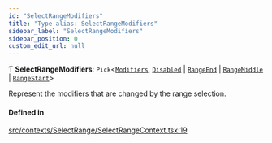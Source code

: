 ```yaml
---
id: "SelectRangeModifiers"
title: "Type alias: SelectRangeModifiers"
sidebar_label: "SelectRangeModifiers"
sidebar_position: 0
custom_edit_url: null
---
```


Ƭ **SelectRangeModifiers**: `Pick`<[`Modifiers`](/api/types/Modifiers.md), [`Disabled`](/api/enums/InternalModifier.md#disabled) \| [`RangeEnd`](/api/enums/InternalModifier.md#rangeend) \| [`RangeMiddle`](/api/enums/InternalModifier.md#rangemiddle) \| [`RangeStart`](/api/enums/InternalModifier.md#rangestart)\>

Represent the modifiers that are changed by the range selection.

#### Defined in

[src/contexts/SelectRange/SelectRangeContext.tsx:19](https://github.com/gpbl/react-day-picker/blob/433a4d1e8/src/contexts/SelectRange/SelectRangeContext.tsx#L19)
